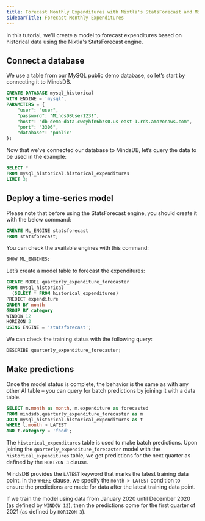 ```yaml
---
title: Forecast Monthly Expenditures with Nixtla's StatsForecast and MindsDB
sidebarTitle: Forecast Monthly Expenditures
---
```


In this tutorial, we'll create a model to forecast expenditures based on historical data using the Nixtla's StatsForecast engine.

## Connect a database

We use a table from our MySQL public demo database, so let’s start by connecting it to MindsDB.

```sql
CREATE DATABASE mysql_historical
WITH ENGINE = 'mysql',
PARAMETERS = {
    "user": "user",
    "password": "MindsDBUser123!",
    "host": "db-demo-data.cwoyhfn6bzs0.us-east-1.rds.amazonaws.com",
    "port": "3306",
    "database": "public"
};
```

Now that we’ve connected our database to MindsDB, let’s query the data to be used in the example:

```sql
SELECT *
FROM mysql_historical.historical_expenditures
LIMIT 3;
```

## Deploy a time-series model

Please note that before using the StatsForecast engine, you should create it with the below command:

```sql
CREATE ML_ENGINE statsforecast
FROM statsforecast;
```

You can check the available engines with this command:

```sql
SHOW ML_ENGINES;
```

Let’s create a model table to forecast the expenditures:

```sql
CREATE MODEL quarterly_expenditure_forecaster
FROM mysql_historical
  (SELECT * FROM historical_expenditures)
PREDICT expenditure
ORDER BY month
GROUP BY category
WINDOW 12
HORIZON 3
USING ENGINE = 'statsforecast';
```

We can check the training status with the following query:

```sql
DESCRIBE quarterly_expenditure_forecaster;
```

## Make predictions

Once the model status is complete, the behavior is the same as with any other AI table – you can query for batch predictions by joining it with a data table.

```sql
SELECT m.month as month, m.expenditure as forecasted
FROM mindsdb.quarterly_expenditure_forecaster as m
JOIN mysql_historical.historical_expenditures as t
WHERE t.month > LATEST
AND t.category = 'food';
```

The `historical_expenditures` table is used to make batch predictions. Upon joining the `quarterly_expenditure_forecaster` model with the `historical_expenditures` table, we get predictions for the next quarter as defined by the `HORIZON 3` clause.

MindsDB provides the `LATEST` keyword that marks the latest training data point. In the `WHERE` clause, we specify the `month > LATEST` condition to ensure the predictions are made for data after the latest training data point.

If we train the model using data from January 2020 until December 2020 (as defined by `WINDOW 12`), then the predictions come for the first quarter of 2021 (as defined by `HORIZON 3`).
